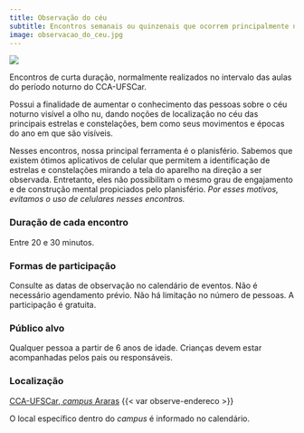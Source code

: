 ```yaml
---
title: Observação do céu
subtitle: Encontros semanais ou quinzenais que ocorrem principalmente no período de estiagem para a observação do céu a olho nu e identificação das principais constelações e estrelas.
image: observacao_do_ceu.jpg
---
```


![](observacao_do_ceu.jpg)

Encontros de curta duração, normalmente realizados no intervalo das aulas do período noturno do CCA-UFSCar.

Possui a finalidade de aumentar o conhecimento das pessoas sobre o céu noturno visível a olho nu, dando noções de localização no céu das principais estrelas e constelações, bem como seus movimentos e épocas do ano em que são visíveis.

Nesses encontros, nossa principal ferramenta é o planisfério. Sabemos que existem ótimos aplicativos de celular que permitem a identificação de estrelas e constelações mirando a tela do aparelho na direção a ser observada. Entretanto, eles não possibilitam o mesmo grau de engajamento e de construção mental propiciados pelo planisfério. *Por esses motivos, evitamos o uso de celulares nesses encontros.*

### Duração de cada encontro

Entre 20 e 30 minutos.

### Formas de participação

Consulte as datas de observação no calendário de eventos. Não é necessário agendamento prévio. Não há limitação no número de pessoas. A participação é gratuita.

### Público alvo

Qualquer pessoa a partir de 6 anos de idade. Crianças devem estar acompanhadas pelos pais ou responsáveis.

### Localização

[CCA-UFSCar, *campus* Araras]({{< var loc.localizacao >}})
{{< var observe-endereco >}}

O local específico dentro do *campus* é informado no calendário.